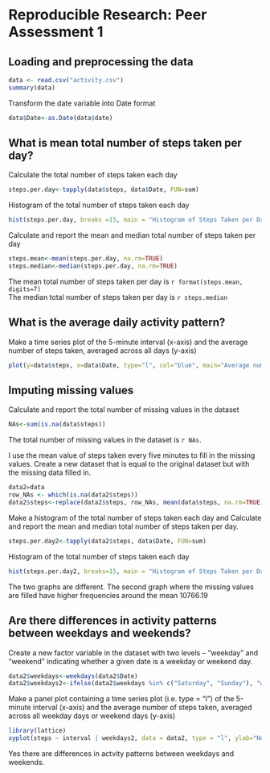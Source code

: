 Reproducible Research: Peer Assessment 1
========================================================



## Loading and preprocessing the data



```r
data <- read.csv("activity.csv")
summary(data)
```
Transform the date variable into Date format
```r
data$Date<-as.Date(data$date)
```




## What is mean total number of steps taken per day?




Calculate the total number of steps taken each day
```r
steps.per.day<-tapply(data$steps, data$Date, FUN=sum)
```

Histogram of the total number of steps taken each day
```r
hist(steps.per.day, breaks =15, main = "Histogram of Steps Taken per Day", xlab="total steps per day", col="salmon")
```

Calculate and report the mean and median total number of steps taken per day
```r
steps.mean<-mean(steps.per.day, na.rm=TRUE)
steps.median<-median(steps.per.day, na.rm=TRUE)
```
The mean total number of steps taken per day is `r format(steps.mean, digits=7)`   
The median total number of steps taken per day is `r steps.median`


## What is the average daily activity pattern?


Make a time series plot of the 5-minute interval (x-axis) and the average number of steps taken, averaged across all days (y-axis)

```r
plot(y=data$steps, x=data$Date, type="l", col="blue", main="Average number of steps taken by day", ylab="number of steps")
```

  
## Imputing missing values

Calculate and report the total number of missing values in the dataset
```r
NAs<-sum(is.na(data$steps))
```
The total number of missing values in the dataset is `r NAs`.

I use the mean value of steps taken every five minutes to fill in the missing values. Create a new dataset that is equal to the original dataset but with the missing data filled in.

```r
data2=data
row_NAs <- which(is.na(data2$steps))
data2$steps<-replace(data2$steps, row_NAs, mean(data$steps, na.rm=TRUE))
```

Make a histogram of the total number of steps taken each day and Calculate and report the mean and median total number of steps taken per day.

```r
steps.per.day2<-tapply(data2$steps, data$Date, FUN=sum)
```

Histogram of the total number of steps taken each day
```r
hist(steps.per.day2, breaks=15, main = "Histogram of Steps Taken per Day \n(missing value filled)", xlab="total steps per day", col="salmon")
```

The two graphs are different. The second graph where the missing values are filled have higher frequencies around the mean 10766.19


  
## Are there differences in activity patterns between weekdays and weekends?

Create a new factor variable in the dataset with two levels -- "weekday" and "weekend" indicating whether a given date is a weekday or weekend day.

```r
data2$weekdays<-weekdays(data2$Date)
data2$weekdays2<-ifelse(data2$weekdays %in% c("Saturday", "Sunday"), "weekend", "weekday") 
```

Make a panel plot containing a time series plot (i.e. type = "l") of the 5-minute interval (x-axis) and the average number of steps taken, averaged across all weekday days or weekend days (y-axis)

```r
library(lattice) 
xyplot(steps ~ interval | weekdays2, data = data2, type = "l", ylab="Number of steps")
```

Yes there are differences in actvity patterns between weekdays and weekends.
